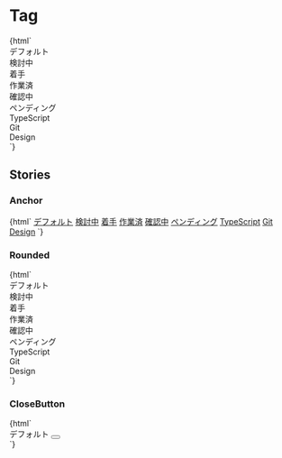 
<Meta title="Status/Tag" />

# Tag

<Canvas>
  <Story name="Default">
    {html`
      <div class="tag ">デフォルト</div>
      <div class="tag bg-green-100 ">検討中</div>
      <div class="tag bg-red-100 ">着手</div>
      <div class="tag bg-yellow-100 ">作業済</div>
      <div class="tag bg-pink-100 ">確認中</div>
      <div class="tag bg-gray-100 ">ペンディング</div>
      <div class="tag bg-blue-100 ">TypeScript</div>
      <div class="tag bg-indigo-100 ">Git</div>
      <div class="tag bg-purple-100 ">Design</div>
    `}
  </Story>
</Canvas>

## Stories

### Anchor

<Canvas>
  <Story name="Anchor">
    {html`
      <a href="#" class="tag ">デフォルト</a>
      <a href="#" class="tag bg-green-100 ">検討中</a>
      <a href="#" class="tag bg-red-100 ">着手</a>
      <a href="#" class="tag bg-yellow-100 ">作業済</a>
      <a href="#" class="tag bg-pink-100 ">確認中</a>
      <a href="#" class="tag bg-gray-100 ">ペンディング</a>
      <a href="#" class="tag bg-blue-100 ">TypeScript</a>
      <a href="#" class="tag bg-indigo-100 ">Git</a>
      <a href="#" class="tag bg-purple-100 ">Design</a>
    `}
  </Story>
</Canvas>

### Rounded

<Canvas>
  <Story name="Rounded">
    {html`
      <div class="tag rounded-full ">デフォルト</div>
      <div class="tag rounded-full bg-green-100 ">検討中</div>
      <div class="tag rounded-full bg-red-100 ">着手</div>
      <div class="tag rounded-full bg-yellow-100 ">作業済</div>
      <div class="tag rounded-full bg-pink-100 ">確認中</div>
      <div class="tag rounded-full bg-gray-100 ">ペンディング</div>
      <div class="tag rounded-full bg-blue-100 ">TypeScript</div>
      <div class="tag rounded-full bg-indigo-100 ">Git</div>
      <div class="tag rounded-full bg-purple-100 ">Design</div>
    `}
  </Story>
</Canvas>

### CloseButton

<Canvas>
  <Story name="CloseButton">
    {html`
      <div class="tag">
        デフォルト
        <button />
      </div>
    `}
  </Story>
</Canvas>
